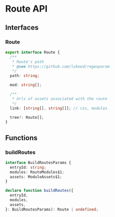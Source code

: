 # Route API

## Interfaces

### Route

```typescript
export interface Route {
  /**
   * Route's path
   * @see https://github.com/lukeed/regexparam
   */
  path: string;

  mod: string[];

  /**
   * Urls of assets associated with the route
   */
  link: [string[], string[]]; // css, modules

  tree?: Route[];
}
```

## Functions

### buildRoutes

```typescript
interface BuildRoutesParams {
  entryId: string;
  modules: RouteModules$1;
  assets: ModuleAssets$1;
}

declare function buildRoutes({
  entryId,
  modules,
  assets,
}: BuildRoutesParams): Route | undefined;
```
